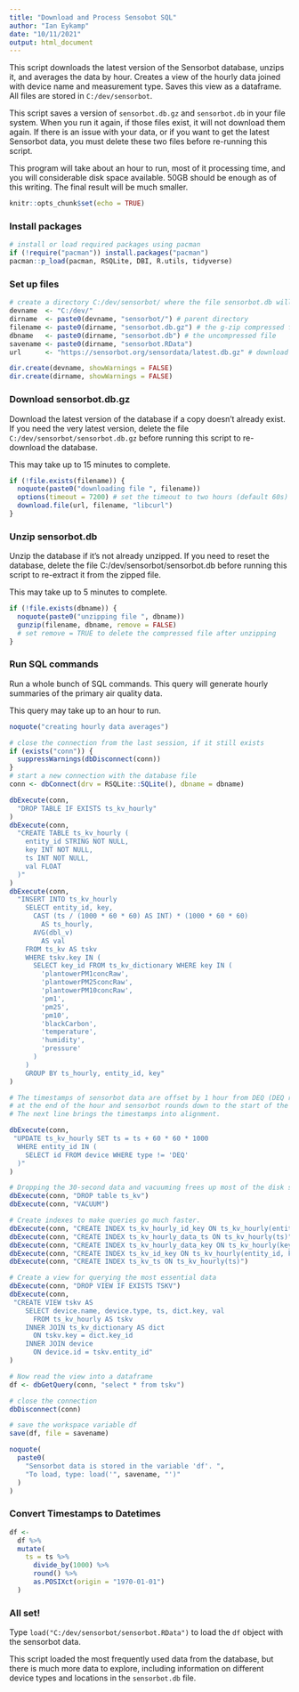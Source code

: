 ```yaml
---
title: "Download and Process Sensobot SQL"
author: "Ian Eykamp"
date: "10/11/2021"
output: html_document
---
```


This script downloads the latest version of the Sensorbot database, unzips it, and averages the data by hour. Creates a view of the hourly data joined with device name and measurement type. Saves this view as a dataframe. All files are stored in `C:/dev/sensorbot`.

This script saves a version of `sensorbot.db.gz` and `sensorbot.db` in your file system. When you run it again, if those files exist, it will not download them again. If there is an issue with your data, or if you want to get the latest Sensorbot data, you must delete these two files before re-running this script.

This program will take about an hour to run, most of it processing time, and you will considerable disk space available. 50GB should be enough as of this writing. The final result will be much smaller.

```r
knitr::opts_chunk$set(echo = TRUE)
```

### Install packages

```r

# install or load required packages using pacman
if (!require("pacman")) install.packages("pacman")
pacman::p_load(pacman, RSQLite, DBI, R.utils, tidyverse)

```

### Set up files

```r

# create a directory C:/dev/sensorbot/ where the file sensorbot.db will live
devname  <- "C:/dev/"
dirname  <- paste0(devname, "sensorbot/") # parent directory
filename <- paste0(dirname, "sensorbot.db.gz") # the g-zip compressed file that will be downloaded
dbname   <- paste0(dirname, "sensorbot.db") # the uncompressed file
savename <- paste0(dirname, "sensorbot.RData")
url      <- "https://sensorbot.org/sensordata/latest.db.gz" # download the database from here

dir.create(devname, showWarnings = FALSE)
dir.create(dirname, showWarnings = FALSE)

```

### Download sensorbot.db.gz

Download the latest version of the database if a copy doesn't already exist. If you need the very latest version, delete the file `C:/dev/sensorbot/sensorbot.db.gz` before running this script to re-download the database.

This may take up to 15 minutes to complete.

```r

if (!file.exists(filename)) {
  noquote(paste0("downloading file ", filename))
  options(timeout = 7200) # set the timeout to two hours (default 60s)
  download.file(url, filename, "libcurl")
}
```

### Unzip sensorbot.db

Unzip the database if it's not already unzipped. If you need to reset the database, delete the file C:/dev/sensorbot/sensorbot.db before running this script to re-extract it from the zipped file.

This may take up to 5 minutes to complete.

```r

if (!file.exists(dbname)) {
  noquote(paste0("unzipping file ", dbname))
  gunzip(filename, dbname, remove = FALSE)
  # set remove = TRUE to delete the compressed file after unzipping
}

```

### Run SQL commands

Run a whole bunch of SQL commands. This query will generate hourly summaries of the primary air quality data.

This query may take up to an hour to run.

```r

noquote("creating hourly data averages")

# close the connection from the last session, if it still exists
if (exists("conn")) {
  suppressWarnings(dbDisconnect(conn))
}
# start a new connection with the database file
conn <- dbConnect(drv = RSQLite::SQLite(), dbname = dbname)

dbExecute(conn, 
  "DROP TABLE IF EXISTS ts_kv_hourly"
)
dbExecute(conn, 
  "CREATE TABLE ts_kv_hourly (
    entity_id STRING NOT NULL,
    key INT NOT NULL,
    ts INT NOT NULL,
    val FLOAT
  )"
)
dbExecute(conn, 
  "INSERT INTO ts_kv_hourly
    SELECT entity_id, key, 
      CAST (ts / (1000 * 60 * 60) AS INT) * (1000 * 60 * 60) 
        AS ts_hourly, 
      AVG(dbl_v) 
        AS val
    FROM ts_kv AS tskv
    WHERE tskv.key IN (
      SELECT key_id FROM ts_kv_dictionary WHERE key IN (
        'plantowerPM1concRaw', 
        'plantowerPM25concRaw', 
        'plantowerPM10concRaw', 
        'pm1', 
        'pm25', 
        'pm10', 
        'blackCarbon', 
        'temperature', 
        'humidity', 
        'pressure'
      )
    )
    GROUP BY ts_hourly, entity_id, key"
)

# The timestamps of sensorbot data are offset by 1 hour from DEQ (DEQ records 
# at the end of the hour and sensorbot rounds down to the start of the hour)
# The next line brings the timestamps into alignment.

dbExecute(conn, 
 "UPDATE ts_kv_hourly SET ts = ts + 60 * 60 * 1000
  WHERE entity_id IN (
    SELECT id FROM device WHERE type != 'DEQ'
  )"
)

# Dropping the 30-second data and vacuuming frees up most of the disk space.
dbExecute(conn, "DROP table ts_kv")
dbExecute(conn, "VACUUM")

# Create indexes to make queries go much faster.
dbExecute(conn, "CREATE INDEX ts_kv_hourly_id_key ON ts_kv_hourly(entity_id, key)")
dbExecute(conn, "CREATE INDEX ts_kv_hourly_data_ts ON ts_kv_hourly(ts)")
dbExecute(conn, "CREATE INDEX ts_kv_hourly_data_key ON ts_kv_hourly(key)")
dbExecute(conn, "CREATE INDEX ts_kv_id_key ON ts_kv_hourly(entity_id, key)")
dbExecute(conn, "CREATE INDEX ts_kv_ts ON ts_kv_hourly(ts)")

# Create a view for querying the most essential data
dbExecute(conn, "DROP VIEW IF EXISTS TSKV")
dbExecute(conn, 
 "CREATE VIEW tskv AS
    SELECT device.name, device.type, ts, dict.key, val 
      FROM ts_kv_hourly AS tskv 
    INNER JOIN ts_kv_dictionary AS dict 
      ON tskv.key = dict.key_id
    INNER JOIN device 
      ON device.id = tskv.entity_id"
)

# Now read the view into a dataframe
df <- dbGetQuery(conn, "select * from tskv")

# close the connection
dbDisconnect(conn)

# save the workspace variable df
save(df, file = savename)

noquote(
  paste0(
    "Sensorbot data is stored in the variable 'df'. ", 
    "To load, type: load('", savename, "')"
  )
)

```

### Convert Timestamps to Datetimes

```r

df <- 
  df %>%
  mutate(
    ts = ts %>%
      divide_by(1000) %>%
      round() %>%
      as.POSIXct(origin = "1970-01-01")
  )

```

### All set!

Type `load("C:/dev/sensorbot/sensorbot.RData")` to load the `df` object with the sensorbot data.

This script loaded the most frequently used data from the database, but there is much more data to explore, including information on different device types and locations in the `sensorbot.db` file.

